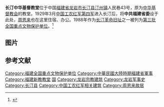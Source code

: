 {{coord|25|50|16|N|116|21|25|E|scale:10000|display=title}}
{{文物保护单位
| 级别 = 全国
| 名称 = 长汀革命旧址
| 子项 = 中共福建省委旧址（周恩来旧居）——中华基督教堂
| 图片 = Changting Zhonghua Jidu Jiaotang 2013.10.06 08-51-45.jpg
| 所在 = [[福建省|福建省]][[长汀县|长汀县]]
| 分类 = 革命遗址及革命纪念建筑物
| 时代 = 1929-1933年
| 编号 = [[第三批全国重点文物保护单位|第三批]]第29项
| 登录 = 1988年1月13日
}}
'''长汀中华基督教堂'''位于中国[[福建省|福建省]][[龙岩市|龙岩市]][[长汀县|长汀县]][[汀州镇|汀州镇]]人民巷43号，原为[[中华基督教会|中华基督教会]]的教堂。1929年3月[[中国工农红军第四军|中国工农红军第四军]]进入长汀后，将'''中共福建省委'''设于此处，[[周恩来|周恩来]]也在这里住宿、办公。1988年作为[[长汀革命旧址|长汀革命旧址]]之一被列为[[第三批全国重点文物保护单位|第三批全国重点文物保护单位]]。<ref>{{Cite book |author=《全国重点文物保护单位》编辑委员会 编 |title=全国重点文物保护单位（第一至第五批）·第Ⅱ卷 |publisher=文物出版社 |year=2004 |isbn=7-5010-1525-2 |pages=231 }}</ref>

== 图片 ==

{{Gallery
|width = 300
|height = 
|lines = 1
|File:Changting Zhonghua Jidu Jiaotang 2013.10.06 08-52-17.jpg|南面大门
|File:Changting Zhonghua Jidu Jiaotang 2013.10.06 08-55-27.jpg|大门
|File:Changting Zhonghua Jidu Jiaotang 2013.10.06 08-53-09.jpg|内部
}}

==参考文献==
{{commonscat|Changting Zhonghua Jidu Jiaotang}}
{{reflist}}

{{福建全国重点文物保护单位}}
{{第二次国内革命战争期间中国共产党革命史迹}}

{{DEFAULTSORT:C}}
[[Category:福建全国重点文物保护单位|Category:福建全国重点文物保护单位]]
[[Category:中華民國大陸時期福建省軍事|Category:中華民國大陸時期福建省軍事]]
[[Category:福建新教教堂|Category:福建新教教堂]]
[[Category:龙岩文物保护单位|国]]
[[Category:龙岩宗教建筑|Category:龙岩宗教建筑]]
[[Category:龙岩军事史|Category:龙岩军事史]]
[[Category:长汀县|Category:长汀县]]
[[Category:中国工农红军相关建筑|Category:中国工农红军相关建筑]]
[[Category:周恩来故居|Category:周恩来故居]]
{{church-stub}}
{{全国重点文物保护单位小作品}}